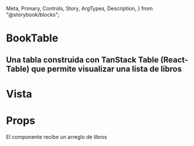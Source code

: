   Meta,
  Primary,
  Controls,
  Story,
  ArgTypes,
  Description,
} from "@storybook/blocks";

<Meta of={BookTable} />

# BookTable

## Una tabla construida con TanStack Table (React-Table) que permite visualizar una lista de libros

# Vista

<Primary />

# Props

El componente recibe un arreglo de libros

<ArgTypes of={BookTable} />
